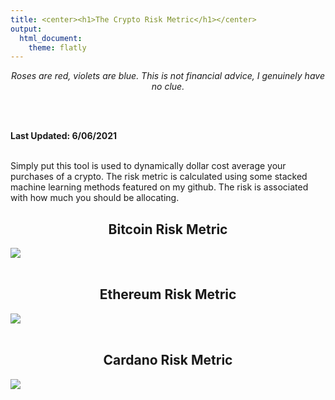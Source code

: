 ```yaml
---
title: <center><h1>The Crypto Risk Metric</h1></center>
output: 
  html_document:
    theme: flatly
---
```



<center> *Roses are red, violets are blue. This is not financial advice, I genuinely have no clue.* </center>

<br>
<br>


**Last Updated: 6/06/2021**

<br>
Simply put this tool is used to dynamically dollar cost average your purchases of a crypto. The risk metric is calculated using some stacked machine learning methods featured on my github. 
The risk is associated with how much you should be allocating. 

<center><h2>Bitcoin Risk Metric</h2></center>

![](images/BTC06062021.png)
<br>
<br>
<center><h2>Ethereum Risk Metric</h2></center>

![](images/ETH06062021.png)
<br>
<br>
<center><h2>Cardano Risk Metric</h2></center>

![](images/ADA06062021.png)